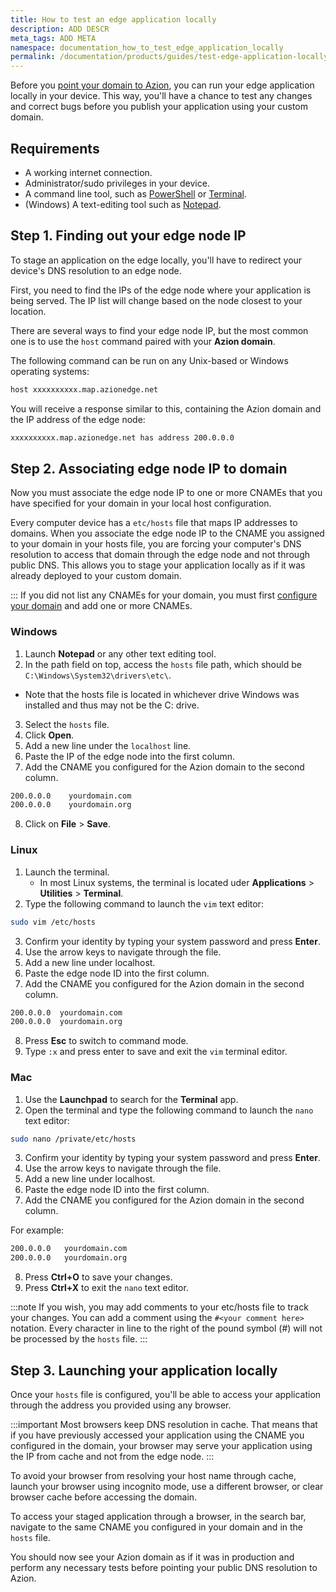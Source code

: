 ```yaml
---
title: How to test an edge application locally
description: ADD DESCR
meta_tags: ADD META
namespace: documentation_how_to_test_edge_application_locally
permalink: /documentation/products/guides/test-edge-application-locally/
---
```


Before you [point your domain to Azion](/en/documentation/products/guides/point-domain-to-azion/), you can run your edge application locally in your device. This way, you'll have a chance to test any changes and correct bugs before you publish your application using your custom domain.

## Requirements

- A working internet connection.
- Administrator/sudo privileges in your device.
- A command line tool, such as [PowerShell]() or [Terminal]().
- (Windows) A text-editing tool such as [Notepad]().

## Step 1. Finding out your edge node IP

To stage an application on the edge locally, you'll have to redirect your device's DNS resolution to an edge node.

First, you need to find the IPs of the edge node where your application is being served. The IP list will change based on the node closest to your location.

There are several ways to find your edge node IP, but the most common one is to use the `host` command paired with your **Azion domain**.

The following command can be run on any Unix-based or Windows operating systems:

```bash
host xxxxxxxxxx.map.azionedge.net
```

You will receive a response similar to this, containing the Azion domain and the IP address of the edge node:

```bash
xxxxxxxxxx.map.azionedge.net has address 200.0.0.0
```

## Step 2. Associating edge node IP to domain

Now you must associate the edge node IP to one or more CNAMEs that you have specified for your domain in your local host configuration.

Every computer device has a `etc/hosts` file that maps IP addresses to domains. When you associate the edge node IP to the CNAME you assigned to your domain in your hosts file, you are forcing your computer's DNS resolution to access that domain through the edge node and not through public DNS. This allows you to stage your application locally as if it was already deployed to your custom domain.

:::
If you did not list any CNAMEs for your domain, you must first [configure your domain](link_configure-domain) and add one or more CNAMEs.

### Windows

1. Launch **Notepad** or any other text editing tool.
2. In the path field on top, access the `hosts` file path, which should be `C:\Windows\System32\drivers\etc\`.
  - Note that the hosts file is located in whichever drive Windows was installed and thus may not be the C: drive.
3. Select the `hosts` file.
4. Click **Open**.
5. Add a new line under the `localhost` line.
6. Paste the IP of the edge node into the first column.
7. Add the CNAME you configured for the Azion domain to the second column.

  ```bash
  200.0.0.0    yourdomain.com
  200.0.0.0    yourdomain.org
  ```

8. Click on **File** > **Save**.

### Linux

1. Launch the terminal.
   - In most Linux systems, the terminal is located uder **Applications** > **Utilities** > **Terminal**.
2. Type the following command to launch the `vim` text editor:

  ```bash
  sudo vim /etc/hosts
  ```

3. Confirm your identity by typing your system password and press **Enter**.
4. Use the arrow keys to navigate through the file.
5. Add a new line under localhost.
6. Paste the edge node ID into the first column.
7. Add the CNAME you configured for the Azion domain in the second column.

  ```bash
  200.0.0.0  yourdomain.com
  200.0.0.0  yourdomain.org
  ```

8. Press **Esc** to switch to command mode.
7. Type `:x` and press enter to save and exit the `vim` terminal editor.

### Mac

1. Use the **Launchpad** to search for the **Terminal** app.
2. Open the terminal and type the following command to launch the `nano` text editor:

```bash
sudo nano /private/etc/hosts
```

3. Confirm your identity by typing your system password and press **Enter**.
4. Use the arrow keys to navigate through the file.
5. Add a new line under localhost.
6. Paste the edge node ID into the first column.
7. Add the CNAME you configured for the Azion domain in the second column.

For example:

```bash
200.0.0.0   yourdomain.com
200.0.0.0   yourdomain.org
```

8. Press **Ctrl+O** to save your changes.
9. Press **Ctrl+X** to exit the `nano` text editor.

:::note
If you wish, you may add comments to your etc/hosts file to track your changes. You can add a comment using the `#<your comment here>` notation. Every character in line to the right of the pound symbol (#) will not be processed by the `hosts` file.
:::

## Step 3. Launching your application locally

Once your `hosts` file is configured, you'll be able to access your application through the address you provided using any browser.

:::important
Most browsers keep DNS resolution in cache. That means that if you have previously accessed your application using the CNAME you configured in the domain, your browser may serve your application using the IP from cache and not from the edge node.
:::

To avoid your browser from resolving your host name through cache, launch your browser using incognito mode, use a different browser, or clear browser cache before accessing the domain.

To access your staged application through a browser, in the search bar, navigate to the same CNAME you configured in your domain and in the `hosts` file.

You should now see your Azion domain as if it was in production and perform any necessary tests before pointing your public DNS resolution to Azion.
